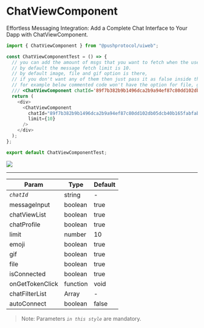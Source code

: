 # ChatViewComponent

Effortless Messaging Integration: Add a Complete Chat Interface to Your Dapp with ChatViewComponent.

<head>
  <title>UiWeb - ChatViewComponent</title>
</head>



<Tabs className="codetabs" groupId="code-examples">
<TabItem  value="react" attributes={{className: "codetab react"}} default>



```typescript
import { ChatViewComponent } from "@pushprotocol/uiweb";

const ChatViewComponentTest = () => {
  // you can add the amount of msgs that you want to fetch when the user first sees the component
  // by default the message fetch limit is 10.
  // by default image, file and gif option is there,
  // if you don't want any of them then just pass it as false inside the component
  // for example below commented code won't have the option for file, gif and emoji:
  /// <ChatViewComponent chatId='89f7b382b9b1496dca2b9a94ef87c80dd102db05dcb40b165fabfab28770fd55' emoji={false} gif={false} file={false} limit={10}/>
  return (
    <div>
      <ChatViewComponent
        chatId="89f7b382b9b1496dca2b9a94ef87c80dd102db05dcb40b165fabfab28770fd55"
        limit={10}
      />
    </div>
  );
};

export default ChatViewComponentTest;
```

<ModalContainer>
  <img src={require("/static/assets/docs/articles/uiweb/chat.png").default} />
</ModalContainer>

</TabItem>
</Tabs>

---

| Param        | Type     | Default |
| ------------ | -------- | ------- |
| _`chatId`_   | string   | -       |
| messageInput | boolean  | true    |
| chatViewList | boolean  | true    |
| chatProfile  | boolean  | true    |
| limit        | number   | 10      |
| emoji        | boolean  | true    |
| gif          | boolean  | true    |
| file         | boolean  | true    |
| isConnected  | boolean  | true    |
| onGetTokenClick | function | void    |
| chatFilterList | Array | - |
| autoConnect | boolean | false |


> Note: Parameters _`in this style`_ are mandatory.
